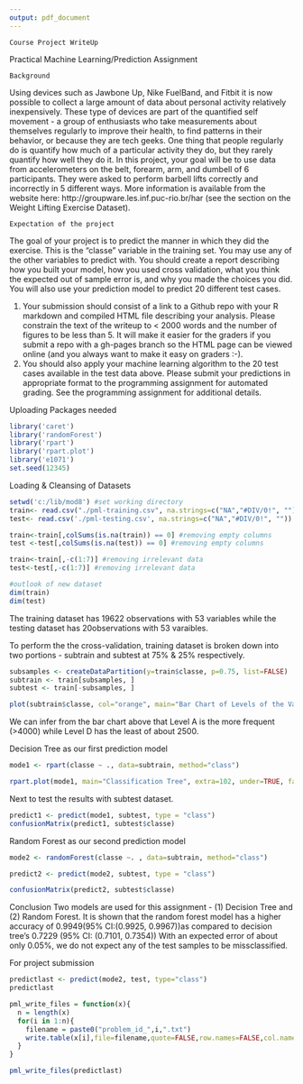 ```yaml
---
output: pdf_document
---
```

    Course Project WriteUp
Practical Machine Learning/Prediction Assignment

    Background
Using devices such as Jawbone Up, Nike FuelBand, and Fitbit it is now possible to collect a large amount of data about personal activity relatively inexpensively. These type of devices are part of the quantified self movement - a group of enthusiasts who take measurements about themselves regularly to improve their health, to find patterns in their behavior, or because they are tech geeks. One thing that people regularly do is quantify how much of a particular activity they do, but they rarely quantify how well they do it. In this project, your goal will be to use data from accelerometers on the belt, forearm, arm, and dumbell of 6 participants. They were asked to perform barbell lifts correctly and incorrectly in 5 different ways. More information is available from the website here: http://groupware.les.inf.puc-rio.br/har (see the section on the Weight Lifting Exercise Dataset). 

    Expectation of the project
The goal of your project is to predict the manner in which they did the exercise. This is the "classe" variable in the training set. You may use any of the other variables to predict with. You should create a report describing how you built your model, how you used cross validation, what you think the expected out of sample error is, and why you made the choices you did. You will also use your prediction model to predict 20 different test cases. 

  1. Your submission should consist of a link to a Github repo with your R markdown and compiled HTML file describing your analysis. Please constrain the text of the writeup to < 2000 words and the number of figures to be less than 5. It will make it easier for the graders if you submit a repo with a gh-pages branch so the HTML page can be viewed online (and you always want to make it easy on graders :-).
  2. You should also apply your machine learning algorithm to the 20 test cases available in the test data above. Please submit your predictions in appropriate format to the programming assignment for automated grading. See the programming assignment for additional details. 

Uploading Packages needed
```r
library('caret')
library('randomForest')
library('rpart')
library('rpart.plot')
library('e1071')
set.seed(12345)
```

Loading & Cleansing of Datasets
```r
setwd('c:/lib/mod8') #set working directory
train<- read.csv("./pml-training.csv", na.strings=c("NA","#DIV/0!", "")) #loading training data
test<- read.csv('./pml-testing.csv', na.strings=c("NA","#DIV/0!", ""))  #loading testing data

train<-train[,colSums(is.na(train)) == 0] #removing empty columns
test <-test[,colSums(is.na(test)) == 0] #removing empty columns

train<-train[,-c(1:7)] #removing irrelevant data
test<-test[,-c(1:7)] #removing irrelevant data

#outlook of new dataset
dim(train)
dim(test)
```
The training dataset has 19622 observations with 53 variables while the testing dataset has 20observations with 53 varaibles. 

To perform the the cross-validation, training dataset  is broken down into two portions - subtrain and subtest at 75% & 25% respectively.
```r
subsamples <- createDataPartition(y=train$classe, p=0.75, list=FALSE)
subtrain <- train[subsamples, ] 
subtest <- train[-subsamples, ]

plot(subtrain$classe, col="orange", main="Bar Chart of Levels of the Variable Classe within the subtrain dataset", xlab="Classe Levels", ylab="Frequency")
```

We can infer from the bar chart above that Level A is the more frequent (>4000) while Level D has the least of about 2500.

Decision Tree as our first prediction model
```r
mode1 <- rpart(classe ~ ., data=subtrain, method="class")

rpart.plot(mode1, main="Classification Tree", extra=102, under=TRUE, faclen=0)

```
Next to test the results with subtest dataset.
```r
predict1 <- predict(mode1, subtest, type = "class")
confusionMatrix(predict1, subtest$classe)
```

Random Forest as our second prediction model
```r
mode2 <- randomForest(classe ~. , data=subtrain, method="class")

predict2 <- predict(mode2, subtest, type = "class")

confusionMatrix(predict2, subtest$classe)
```

Conclusion
Two models are used for this assignment - (1) Decision Tree and (2) Random Forest.
It is shown that the random forest model has a higher accuracy of 0.9949(95% CI:(0.9925, 0.9967))as compared to decision tree's 0.7229 (95% CI: (0.7101, 0.7354))
With an expected error of about only 0.05%, we do not expect any of the test samples to be missclassified.


For project submission
```r
predictlast <- predict(mode2, test, type="class")
predictlast

pml_write_files = function(x){
  n = length(x)
  for(i in 1:n){
    filename = paste0("problem_id_",i,".txt")
    write.table(x[i],file=filename,quote=FALSE,row.names=FALSE,col.names=FALSE)
  }
}

pml_write_files(predictlast)

```

